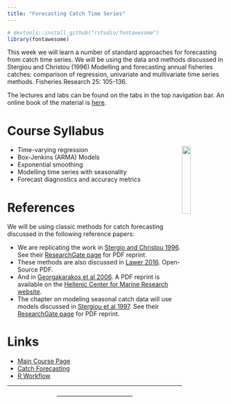 ```yaml
---
title: "Forecasting Catch Time Series"
---
```


```r
# devtools::install_github("rstudio/fontawesome")
library(fontawesome)
```

This week we will learn a number of standard approaches for forecasting from catch time series.  We will be using the data and methods discussed in Stergiou and Christou (1996) Modelling and forecasting annual fisheries catches: comparison of regression, univariate and multivariate time series methods. Fisheries Research 25: 105-136.

The lectures and labs can be found on the tabs in the top navigation bar.  An online book of the material is [here](https://fish-forecast.github.io/Fish-Forecast-Bookdown/).

# Course Syllabus

<img style="float: right" src="https://rverse-tutorials.github.io/Fish-Forecast-Training-Course/images/fish-forecast.jpg" width=20%>

- Time-varying regression
- Box-Jenkins (ARMA) Models
- Exponential smoothing
- Modelling time series with seasonality
- Forecast diagnostics and accuracy metrics

# References

We will be using classic methods for catch forecasting discussed in the following reference papers:

* We are replicating the work in [Stergio and Christou 1996](https://doi.org/10.1016/0165-7836(95)00389-4). See their [ResearchGate page](https://www.researchgate.net/publication/223836928_Modelling_and_forecasting_annual_fisheries_catches_Comparison_of_regression_univariate_and_multivariate_time_series_methods) for PDF reprint.
* These methods are also discussed in [Lawer 2016](http://dx.doi.org/10.4236/nr.2016.74018).  Open-Source PDF.
* And in [Georgakarakos et al 2006](https://doi.org/10.1016/j.fishres.2005.12.003).  A PDF reprint is available on the [Hellenic Center for Marine Research website](http://arch.her.hcmr.gr/publ.htm).
* The chapter on modeling seasonal catch data will use models discussed in [Stergiou et al 1997](https://doi.org/10.1016/S0165-7836(96)00482-1). See their [ResearchGate page](https://www.researchgate.net/publication/222888388_Modelling_and_forecasting_monthly_fisheries_catches_Comparison_of_regression_univariate_and_multivariate_time_series_methods) for PDF reprint.

# Links

- [Main Course Page](https://rverse-tutorials.github.io/Fish-Forecast-Training-Course/)
- [Catch Forecasting](https://fish-forecast.github.io/Catch-Forecasting-INCOIS/)
- [R Workflow](https://rverse-tutorials.github.io/RWorkflow-Workshop/)

<hr>


<div style="text-align: center">
<i class="fas fa-cubes"></i> -------------------------------------- <i class="fas fa-cubes"></i>
</div>